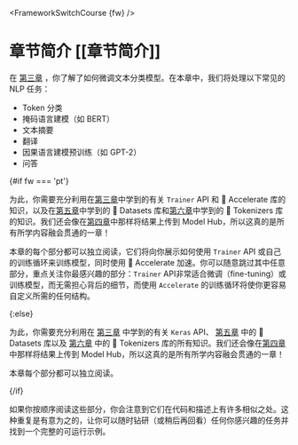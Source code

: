<FrameworkSwitchCourse {fw} />

# 章节简介 [[章节简介]]

在 [第三章](/course/chapter3) ，你了解了如何微调文本分类模型。在本章中，我们将处理以下常见的 NLP 任务：

- Token 分类
- 掩码语言建模（如 BERT）
- 文本摘要
- 翻译
- 因果语言建模预训练（如 GPT-2）
- 问答

{#if fw === 'pt'}

为此，你需要充分利用在[第三章](/course/chapter3)中学到的有关 `Trainer` API 和 🤗 Accelerate 库的知识，以及在[第五章](/course/chapter5)中学到的 🤗 Datasets 库和[第六章](/course/chapter6)中学到的 🤗 Tokenizers 库的知识。我们还会像在[第四章](/course/chapter4)中那样将结果上传到 Model Hub，所以这真的是所有所学内容融会贯通的一章！

本章的每个部分都可以独立阅读，它们将向你展示如何使用 `Trainer` API 或自己的训练循环来训练模型，同时使用 🤗 Accelerate 加速。你可以随意跳过其中任意部分，重点关注你最感兴趣的部分：`Trainer` API非常适合微调（fine-tuning）或训练模型，而无需担心背后的细节，而使用 `Accelerate` 的训练循环将使你更容易自定义所需的任何结构。

{:else}

为此，你需要充分利用在 [第三章](/course/chapter3) 中学到的有关 `Keras` API、 [第五章](/course/chapter5) 中的 🤗 Datasets 库以及 [第六章](/course/chapter6) 中的 🤗 Tokenizers 库的所有知识。我们还会像在[第四章](/course/chapter4)中那样将结果上传到 Model Hub，所以这真的是所有所学内容融会贯通的一章！

本章每个部分都可以独立阅读。

{/if}


<Tip>

如果你按顺序阅读这些部分，你会注意到它们在代码和描述上有许多相似之处。这种重复是有意为之的，让你可以随时钻研（或稍后再回看）任何你感兴趣的任务并找到一个完整的可运行示例。

</Tip>
